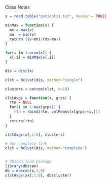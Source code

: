 Class Notes

```r
x = read.table("patients1.txt", header = TRUE)

minMax = function(v) {
  mx = max(v)
  mn  = min(v)
  return ((v-mn)/(mx-mn))
}

for(i in 1:nrow(x)) {
  x[,i] = minMax(x[,i])
}

dis = dist(x)

clst = hclust(dis, method="single")

clusters = cutree(clst, k=10)

clstAvgs = function(x, grps) {
  rtn = NULL
  for(i in 1:max(grps)) {
    rtn = rbind(rtn, colMeans(x[grps==i,]))
  }
  return(rtn)
}

clstAvgs(x[,1:6], clusters)

# for complete link
clst = hclust(dis, method="complete")


# dbscan load package
library(dbscan)
db = dbscan(x,3,5)
clstAvgs(xx[,1:6], db$cluster)

```